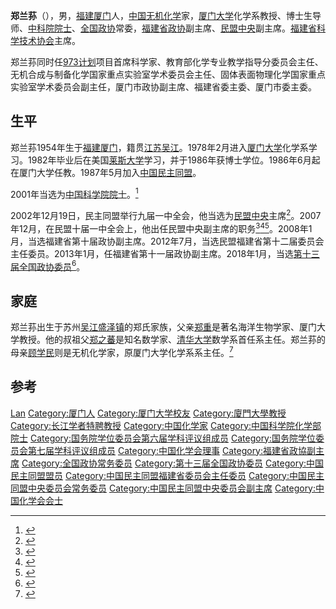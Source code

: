 {{Infobox person
| 姓名 = 郑兰荪
| 图像 = 
| 图像替代 = 
| 图像说明 = 
| gender = 男
| 出生名 = 
| 出生日期 = 1954年10月22日
| 出生地点 = [[福建|福建]][[厦门|厦门]]
| 国籍 = [[中华人民共和国|中华人民共和国]]
| 别名 = 
| ethnicity = [[汉族|汉族]]
| 职业 = 
| 活跃时期 = 
| 知名原因 = 
| 知名作品 = 
| title = [[厦门大学|厦门大学]]化学系教授<br>{{Infobox People CAS
  |学部 = 化学部
  |专业 = 
  |当选年 = 2001年
  }}
| 教育程度 = 
| almamater = [[厦门大学|厦门大学]]（1982年毕业，化学系）<br>[[美国Rice大学|美国Rice大学]]（1986年获得博士学位）
}}
'''郑兰荪'''（{{bd|1954年|10月22日||}}），男，[[福建|福建]][[厦门|厦门]]人，[[中华人民共和国|中国]][[无机化学|无机化学]]家，[[厦门大学|厦门大学]]化学系教授、博士生导师、[[中科院院士|中科院院士]]、[[全国政协|全国政协]]常委，[[福建省政协|福建省政协]]副主席、[[民盟中央|民盟中央]]副主席。[[福建省科学技术协会|福建省科学技术协会]]主席。

郑兰荪同时任[[973计划|973计划]]项目首席科学家、教育部化学专业教学指导分委员会主任、无机合成与制备化学国家重点实验室学术委员会主任、固体表面物理化学国家重点实验室学术委员会副主任，厦门市政协副主席、福建省委主委、厦门市委主委。

== 生平 ==
郑兰荪1954年生于[[福建|福建]][[厦门|厦门]]，籍贯[[江苏|江苏]][[吴江县|吴江]]。1978年2月进入[[厦门大学|厦门大学]]化学系学习。1982年毕业后在美国[[莱斯大学|莱斯大学]]学习，并于1986年获博士学位。1986年6月起在厦门大学任教。1987年5月加入[[中国民主同盟|中国民主同盟]]。

2001年当选为[[中国科学院院士|中国科学院院士]]。<ref>{{Cite web|title=郑兰荪|url=http://casad.cas.cn/sourcedb_ad_cas/zw2/ysxx/hxb/200906/t20090624_1802034.html|accessdate=2020-07-26|author=|date=|format=|publisher中国科学院=|language=|archive-date=2020年7月26日|archive-url=https://web.archive.org/web/20200726095921/http://casad.cas.cn/sourcedb_ad_cas/zw2/ysxx/hxb/200906/t20090624_1802034.html|dead-url=no}}</ref>

2002年12月19日，民主同盟举行九届一中全会，他当选为[[中国民主同盟中央委员会|民盟中央]]主席<ref>{{Cite book|title=中华人民共和国年鉴 2003 总第23期|last=中华人民共和国年鉴编辑部编辑|publisher=中华人民共和国年鉴社|year=2003.11|pages=274}}</ref>。2007年12月，在民盟十届一中全会上，他出任民盟中央副主席的职务<ref>{{Cite book|title=中华人民共和国年鉴 2008|last=中华人民共和国年鉴编辑部|publisher=中华人民共和国年鉴社|year=2008.12|pages=208}}</ref><ref>{{Cite book|title=中国人物年鉴 2007 总第19卷|last=中国人物年鉴社编辑|publisher=[[中国人物年鉴社|中国人物年鉴社]]|year=2007.12|pages=97}}</ref><ref>{{Cite book|title=中华人民共和国事典 1949-2009|last=[[李学昌|李学昌]]主编|publisher=世界图书上海出版公司|year=2009.09|isbn=978-7-5062-9488-1|pages=975}}</ref>。2008年1月，当选福建省第十届政协副主席。2012年7月，当选民盟福建省第十二届委员会主任委员。2013年1月，任福建省第十一届政协副主席。2018年1月，当选[[中国人民政治协商会议第十三届全国委员会委员名单|第十三届全国政协委员]]<ref>{{Cite web|url=http://sports.163.com/18/0126/06/D92BRKK400051C89.html|title=中国人民政治协商会议第十三届全国委员会委员名单|accessdate=2018-01-26|last=|work=网易|archive-url=https://web.archive.org/web/20180127143232/http://sports.163.com/18/0126/06/D92BRKK400051C89.html|archive-date=2018-01-27|dead-url=yes}}</ref>。

== 家庭 ==
郑兰荪出生于苏州[[吴江区|吴江]][[盛泽镇|盛泽镇]]的郑氏家族，父亲[[郑重|郑重]]是著名海洋生物学家、厦门大学教授。他的叔祖父[[郑之蕃|郑之蕃]]是知名数学家、[[清华大学|清华大学]]数学系首任系主任。郑兰荪的母亲[[顾学民|顾学民]]则是无机化学家，原厦门大学化学系系主任。<ref>{{cite web|url=http://www.wujiangtong.com/webpages/DetailNews.aspx?id=16387|title=盛泽世泽堂郑氏后裔的寻根之旅|date=2020-11-30|website=吴江通|access-date=2022-02-02|archive-date=2022-02-02|archive-url=https://web.archive.org/web/20220202083000/http://www.wujiangtong.com/webpages/DetailNews.aspx?id=16387|dead-url=no}}</ref>

== 参考 ==
{{reflist}}

{{中国科学院化学部院士}}
{{中国化学会会士}}
{{国务院学位委员会第六届学科评议组/化学}}
{{国务院学位委员会第七届学科评议组/化学}}
{{第三批“长江学者奖励计划”特聘教授}}
{{Navboxes 
| title  = 郑兰荪在[[中國化學會_(中華人民共和國)|中国化学会]]的职务
| list1  =
{{中国化学会第二十四届理事会}}
}}
{{Navboxes 
| title  = 郑兰荪在[[中国民主同盟|中国民主同盟]]的职务
| list1  =
{{中国民主同盟第九届中央委员会}}
{{中国民主同盟第十届中央委员会}}
{{中国民主同盟第十一届中央委员会}}
}}{{Authority control}}
{{DEFAULTSORT:Zheng Lansun}}
[[Category:郑姓|Lan]]
[[Category:厦门人|Category:厦门人]]
[[Category:厦门大学校友|Category:厦门大学校友]]
[[Category:廈門大學教授|Category:廈門大學教授]]
[[Category:长江学者特聘教授|Category:长江学者特聘教授]]
[[Category:中国化学家|Category:中国化学家]]
[[Category:中国科学院化学部院士|Category:中国科学院化学部院士]]
[[Category:国务院学位委员会第六届学科评议组成员|Category:国务院学位委员会第六届学科评议组成员]]
[[Category:国务院学位委员会第七届学科评议组成员|Category:国务院学位委员会第七届学科评议组成员]]
[[Category:中国化学会理事|Category:中国化学会理事]]
[[Category:福建省政協副主席|Category:福建省政協副主席]]
[[Category:全国政协常务委员|Category:全国政协常务委员]]
[[Category:第十三届全国政协委员|Category:第十三届全国政协委员]]
[[Category:中国民主同盟盟员|Category:中国民主同盟盟员]]
[[Category:中国民主同盟福建省委员会主任委员|Category:中国民主同盟福建省委员会主任委员]]
[[Category:中国民主同盟中央委员会常务委员|Category:中国民主同盟中央委员会常务委员]]
[[Category:中国民主同盟中央委员会副主席|Category:中国民主同盟中央委员会副主席]]
[[Category:中国化学会会士|Category:中国化学会会士]]